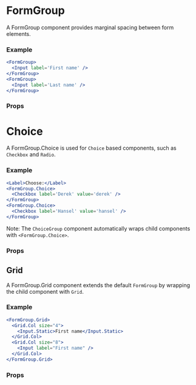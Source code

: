 
<Meta title="🛠 Utilities/FormGroup" />

# FormGroup

A FormGroup component provides marginal spacing between form elements.

### Example

```jsx
<FormGroup>
  <Input label='First name' />
</FormGroup>
<FormGroup>
  <Input label='Last name' />
</FormGroup>
```

### Props

<Props of={FormGroup} />

# Choice

A FormGroup.Choice is used for `Choice` based components, such as `Checkbox` and `Radio`.

### Example

```jsx
<Label>Choose:</Label>
<FormGroup.Choice>
  <Checkbox label='Derek' value='derek' />
</FormGroup>
<FormGroup.Choice>
  <Checkbox label='Hansel' value='hansel' />
</FormGroup>
```

Note: The `ChoiceGroup` component automatically wraps child components with `<FormGroup.Choice>`.

### Props

<Props of={FormGroup.Choice} />

## Grid

A FormGroup.Grid component extends the default `FormGroup` by wrapping the child component with `Grid`.

### Example

```jsx
<FormGroup.Grid>
  <Grid.Col size="4">
    <Input.Static>First name</Input.Static>
  </Grid.Col>
  <Grid.Col size="8">
    <Input label="First name" />
  </Grid.Col>
</FormGroup.Grid>
```

### Props

<Props of={FormGroup.Grid} />
